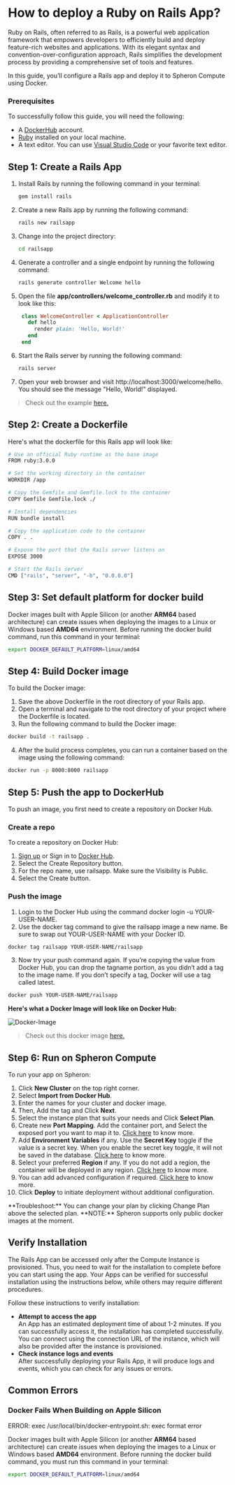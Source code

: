 
# How to deploy a Ruby on Rails App?

Ruby on Rails, often referred to as Rails, is a powerful web application framework that empowers developers to efficiently build and deploy feature-rich websites and applications. With its elegant syntax and convention-over-configuration approach, Rails simplifies the development process by providing a comprehensive set of tools and features.

In this guide, you’ll configure a Rails app and deploy it to Spheron Compute using Docker.

### Prerequisites

To successfully follow this guide, you will need the following:

- A [DockerHub](https://hub.docker.com/) account.
- [Ruby](https://www.ruby-lang.org/en/documentation/installation/) installed on your local machine.
- A text editor. You can use [Visual Studio Code](https://code.visualstudio.com/) or your favorite text editor.

## Step 1: Create a Rails App

1. Install Rails by running the following command in your terminal:

   ```sh
   gem install rails
   ```

2. Create a new Rails app by running the following command:
   ```sh
   rails new railsapp
   ```
3. Change into the project directory:
   ```sh
   cd railsapp
   ```
4. Generate a controller and a single endpoint by running the following command:
   ```sh
   rails generate controller Welcome hello
   ```
5. Open the file **app/controllers/welcome_controller.rb** and modify it to look like this:
   ```ruby
    class WelcomeController < ApplicationController
      def hello
        render plain: 'Hello, World!'
      end
    end
   ```
6. Start the Rails server by running the following command:
   ```sh
   rails server
   ```
7. Open your web browser and visit http://localhost:3000/welcome/hello. You should see the message "Hello, World!" displayed.

> Check out the example [here.](https://github.com/spheronFdn/docs/tree/main/examples/railsapp)

## Step 2: Create a Dockerfile

Here's what the dockerfile for this Rails app will look like:

```sh
# Use an official Ruby runtime as the base image
FROM ruby:3.0.0

# Set the working directory in the container
WORKDIR /app

# Copy the Gemfile and Gemfile.lock to the container
COPY Gemfile Gemfile.lock ./

# Install dependencies
RUN bundle install

# Copy the application code to the container
COPY . .

# Expose the port that the Rails server listens on
EXPOSE 3000

# Start the Rails server
CMD ["rails", "server", "-b", "0.0.0.0"]
```

## Step 3: Set default platform for docker build

Docker images built with Apple Silicon (or another **ARM64** based architecture) can create issues when deploying the images to a Linux or Windows based **AMD64** environment.
Before running the docker build command, run this command in your terminal:

```sh
export DOCKER_DEFAULT_PLATFORM=linux/amd64
```

## Step 4: Build Docker image

To build the Docker image:

1. Save the above Dockerfile in the root directory of your Rails app.
2. Open a terminal and navigate to the root directory of your project where the Dockerfile is located.
3. Run the following command to build the Docker image:

```sh
docker build -t railsapp .
```

4. After the build process completes, you can run a container based on the image using the following command:

```sh
docker run -p 8000:8000 railsapp
```

## Step 5: Push the app to DockerHub

To push an image, you first need to create a repository on Docker Hub.

### Create a repo

To create a repository on Docker Hub:

1. [Sign up](https://www.docker.com/pricing?utm_source=docker&utm_medium=webreferral&utm_campaign=docs_driven_upgrade) or Sign in to [Docker Hub](https://hub.docker.com/).
2. Select the Create Repository button.
3. For the repo name, use railsapp. Make sure the Visibility is Public.
4. Select the Create button.

### Push the image

1. Login to the Docker Hub using the command docker login -u YOUR-USER-NAME.
2. Use the docker tag command to give the railsapp image a new name. Be sure to swap out YOUR-USER-NAME with your Docker ID.

```sh
docker tag railsapp YOUR-USER-NAME/railsapp
```

3. Now try your push command again. If you’re copying the value from Docker Hub, you can drop the tagname portion, as you didn’t add a tag to the image name. If you don’t specify a tag, Docker will use a tag called latest.

```sh
docker push YOUR-USER-NAME/railsapp
```

**Here's what a Docker Image will look like on Docker Hub:**

![Docker-Image](assets/docker-image.png)

> Check out this docker image [here.](https://hub.docker.com/r/rekpero/nft-minter-server/tags)

## Step 6: Run on Spheron Compute

To run your app on Spheron:

1. Click **New Cluster** on the top right corner.
2. Select **Import from Docker Hub**.
3. Enter the names for your cluster and docker image.
4. Then, Add the tag and Click **Next**.
5. Select the instance plan that suits your needs and Click **Select Plan**.
6. Create new **Port Mapping**. Add the container port, and Select the exposed port you want to map it to. [Click here](/compute/cluster/#port-mapping) to know more.
7. Add **Environment Variables** if any. Use the **Secret Key** toggle if the value is a secret key. When you enable the secret key toggle, it will not be saved in the
   database. [Click here](/compute/cluster/#environment-variables) to know more.
8. Select your preferred **Region** if any. If you do not add a region, the container will be deployed in any region. [Click here](/compute/cluster/#region) to know more.
9. You can add advanced configuration if required. [Click here](/compute/cluster/#advanced-configuration) to know more.
10. Click **Deploy** to initiate deployment without additional configuration.

<Callout>
  **Troubleshoot:** You can change your plan by clicking Change Plan above the
  selected plan.
</Callout>

<Callout type="info">
  **NOTE:** Spheron supports only public docker images at the moment.
</Callout>

## Verify Installation

The Rails App can be accessed only after the Compute Instance is provisioned.
Thus, you need to wait for the installation to complete before you can start using the app.
Your Apps can be verified for successful installation using the instructions below, while others may require different procedures.

Follow these instructions to verify installation:

- **Attempt to access the app** \
  An App has an estimated deployment time of about 1-2 minutes.
  If you can successfully access it, the installation has completed successfully.
  You can connect using the connection URL of the instance, which will also be provided after the instance is provisioned.
- **Check instance logs and events** \
  After successfully deploying your Rails App, it will produce logs and events, which you can check for any issues or errors.

## Common Errors

### Docker Fails When Building on Apple Silicon

<Callout type="error">
  ERROR: exec /usr/local/bin/docker-entrypoint.sh: exec format error
</Callout>

Docker images built with Apple Silicon (or another **ARM64** based architecture) can create issues when deploying the images to a Linux or Windows based **AMD64** environment.
Before running the docker build command, you must run this command in your terminal:

```sh
export DOCKER_DEFAULT_PLATFORM=linux/amd64
```

<Navigation name="Deploy Rails App" />
